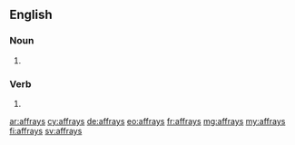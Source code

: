 ==English==

===Noun===
{{head|en|plural}}

# {{plural of|affray|lang=en}}

===Verb===
{{head|en}}
# {{en-third-person singular of|affray}}

[[ar:affrays]]
[[cy:affrays]]
[[de:affrays]]
[[eo:affrays]]
[[fr:affrays]]
[[mg:affrays]]
[[my:affrays]]
[[fi:affrays]]
[[sv:affrays]]